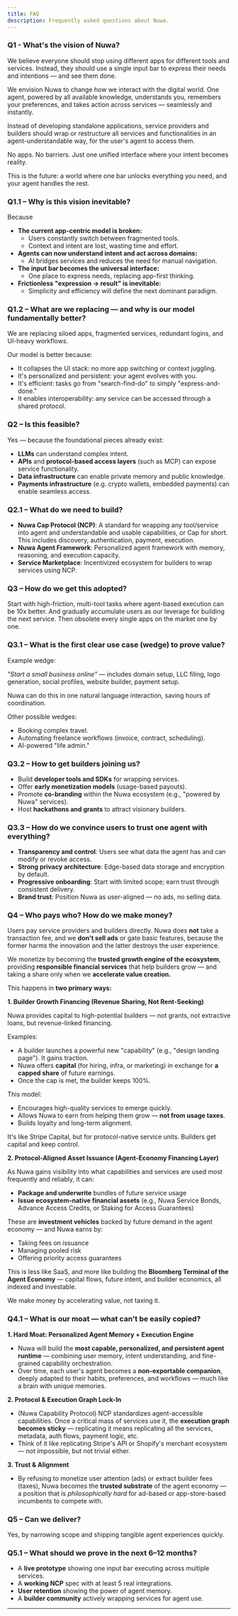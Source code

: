 ```yaml
---
title: FAQ
description: Frequently asked questions about Nuwa.
---
```


### Q1 - What's the vision of Nuwa?

We believe everyone should stop using different apps for different tools and services. Instead, they should use a single input bar to express their needs and intentions — and see them done.

We envision Nuwa to change how we interact with the digital world. One agent, powered by all available knowledge, understands you, remembers your preferences, and takes action across services — seamlessly and instantly.

Instead of developing standalone applications, service providers and builders should wrap or restructure all services and functionalities in an agent-understandable way, for the user's agent to access them.

No apps. No barriers. Just one unified interface where your intent becomes reality.

This is the future: a world where one bar unlocks everything you need, and your agent handles the rest.

### Q1.1 – Why is this vision inevitable?

Because

- **The current app-centric model is broken:**
    - Users constantly switch between fragmented tools.
    - Context and intent are lost, wasting time and effort.
- **Agents can now understand intent and act across domains:**
    - AI bridges services and reduces the need for manual navigation.
- **The input bar becomes the universal interface:**
    - One place to express needs, replacing app-first thinking.
- **Frictionless "expression → result" is inevitable:**
    - Simplicity and efficiency will define the next dominant paradigm.

### Q1.2 – What are we replacing — and why is our model fundamentally better?

We are replacing siloed apps, fragmented services, redundant logins, and UI-heavy workflows.

Our model is better because:

- It collapses the UI stack: no more app switching or context juggling.
- It's personalized and persistent: your agent evolves with you.
- It's efficient: tasks go from "search-find-do" to simply "express-and-done."
- It enables interoperability: any service can be accessed through a shared protocol.

### Q2 – Is this feasible?

Yes — because the foundational pieces already exist:

- **LLMs** can understand complex intent.
- **APIs** and **protocol-based access layers** (such as MCP) can expose service functionality.
- **Data infrastructure** can enable private memory and public knowledge.
- **Payments infrastructure** (e.g. crypto wallets, embedded payments) can enable seamless access.

### Q2.1 – What do we need to build?

- **Nuwa Cap Protocol (NCP)**: A standard for wrapping any tool/service into agent and understandable and usable capabilities, or Cap for short. This includes discovery, authentication, payment, execution.
- **Nuwa Agent Framework**: Personalized agent framework with memory, reasoning, and execution capacity.
- **Service Marketplace**: Incentivized ecosystem for builders to wrap services using NCP.

### Q3 – How do we get this adopted?

Start with high-friction, multi-tool tasks where agent-based execution can be 10x better. And gradually accumulate users as our leverage for building the next service. Then obsolete every single apps on the market one by one.

### Q3.1 – What is the first clear use case (wedge) to prove value?

Example wedge:

*"Start a small business online"* — includes domain setup, LLC filing, logo generation, social profiles, website builder, payment setup.

Nuwa can do this in one natural language interaction, saving hours of coordination.

Other possible wedges:

- Booking complex travel.
- Automating freelance workflows (invoice, contract, scheduling).
- AI-powered "life admin."

### Q3.2 – How to get builders joining us?

- Build **developer tools and SDKs** for wrapping services.
- Offer **early monetization models** (usage-based payouts).
- Promote **co-branding** within the Nuwa ecosystem (e.g., "powered by Nuwa" services).
- Host **hackathons and grants** to attract visionary builders.

### Q3.3 – How do we convince users to trust one agent with everything?

- **Transparency and control**: Users see what data the agent has and can modify or revoke access.
- **Strong privacy architecture**: Edge-based data storage and encryption by default.
- **Progressive onboarding**: Start with limited scope; earn trust through consistent delivery.
- **Brand trust**: Position Nuwa as user-aligned — no ads, no selling data.

### Q4 – Who pays who? How do we make money?

Users pay service providers and builders directly. Nuwa does **not** take a transaction fee, and we **don't sell ads** or gate basic features, because the former harms the innovation and the latter destroys the user experience.

We monetize by becoming the **trusted growth engine of the ecosystem**, providing **responsible financial services** that help builders grow — and taking a share only when we **accelerate value creation.**

This happens in **two primary ways:**

**1. Builder Growth Financing (Revenue Sharing, Not Rent-Seeking)**

Nuwa provides capital to high-potential builders — not grants, not extractive loans, but revenue-linked financing.

Examples:

- A builder launches a powerful new "capability" (e.g., "design landing page"). It gains traction.
- Nuwa offers **capital** (for hiring, infra, or marketing) in exchange for **a capped share** of future earnings.
- Once the cap is met, the builder keeps 100%.

This model:

- Encourages high-quality services to emerge quickly.
- Allows Nuwa to earn from helping them grow — **not from usage taxes**.
- Builds loyalty and long-term alignment.

It's like Stripe Capital, but for protocol-native service units. Builders get capital and keep control.

**2. Protocol-Aligned Asset Issuance (Agent-Economy Financing Layer)**

As Nuwa gains visibility into what capabilities and services are used most frequently and reliably, it can:

- **Package and underwrite** bundles of future service usage
- **Issue ecosystem-native financial assets** (e.g., Nuwa Service Bonds, Advance Access Credits, or Staking for Access Guarantees)

These are **investment vehicles** backed by future demand in the agent economy — and Nuwa earns by:

- Taking fees on issuance
- Managing pooled risk
- Offering priority access guarantees

This is less like SaaS, and more like building the **Bloomberg Terminal of the Agent Economy** — capital flows, future intent, and builder economics, all indexed and investable.

We make money by accelerating value, not taxing it.

### Q4.1 – What is our moat — what can't be easily copied?

**1. Hard Moat: Personalized Agent Memory + Execution Engine**

- Nuwa will build the **most capable, personalized, and persistent agent runtime** — combining user memory, intent understanding, and fine-grained capability orchestration.
- Over time, each user's agent becomes a **non-exportable companion**, deeply adapted to their habits, preferences, and workflows — much like a brain with unique memories.

**2. Protocol & Execution Graph Lock-In**

- (Nuwa Capability Protocol) NCP standardizes agent-accessible capabilities. Once a critical mass of services use it, the **execution graph becomes sticky** — replicating it means replicating all the services, metadata, auth flows, payment logic, etc.
- Think of it like replicating Stripe's API or Shopify's merchant ecosystem — not impossible, but not trivial either.

**3. Trust & Alignment**

- By refusing to monetize user attention (ads) or extract builder fees (taxes), Nuwa becomes the **trusted substrate** of the agent economy — a position that is *philosophically hard* for ad-based or app-store-based incumbents to compete with.

### Q5 – Can we deliver?

Yes, by narrowing scope and shipping tangible agent experiences quickly.

### Q5.1 – What should we prove in the next 6–12 months?

- A **live prototype** showing one input bar executing across multiple services.
- A **working NCP** spec with at least 5 real integrations.
- **User retention** showing the power of agent memory.
- A **builder community** actively wrapping services for agent use.

---